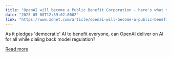 ```yaml
---
title: "OpenAI will become a Public Benefit Corporation - here's what that means"
date: "2025-05-08T12:39:02.000Z"
link: "https://www.zdnet.com/article/openai-will-become-a-public-benefit-corporation-heres-what-that-means/"
---
```


As it pledges 'democratic' AI to benefit everyone, can OpenAI deliver on AI for all while dialing back model regulation?

[Read more](https://www.zdnet.com/article/openai-will-become-a-public-benefit-corporation-heres-what-that-means/)
